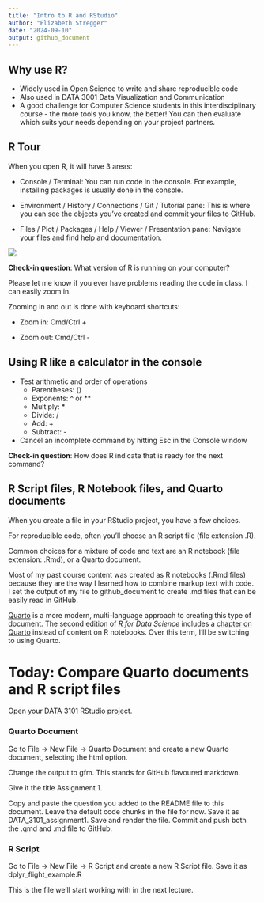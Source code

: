 ```yaml
---
title: "Intro to R and RStudio"
author: "Elizabeth Stregger"
date: "2024-09-10"
output: github_document
---
```


## Why use R?

-   Widely used in Open Science to write and share reproducible code
-   Also used in DATA 3001 Data Visualization and Communication
-   A good challenge for Computer Science students in this interdisciplinary course - the more tools you know, the better! You can then evaluate which suits your needs depending on your project partners.

## R Tour

When you open R, it will have 3 areas:

-   Console / Terminal: You can run code in the console. For example, installing packages is usually done in the console.

-   Environment / History / Connections / Git / Tutorial pane: This is where you can see the objects you've created and commit your files to GitHub.

-   Files / Plot / Packages / Help / Viewer / Presentation pane: Navigate your files and find help and documentation.

![](../images/rstudio_tour.png)

**Check-in question**: What version of R is running on your computer?

Please let me know if you ever have problems reading the code in class. I can easily zoom in.

Zooming in and out is done with keyboard shortcuts:

-   Zoom in: Cmd/Ctrl +

-   Zoom out: Cmd/Ctrl -

## Using R like a calculator in the console

-   Test arithmetic and order of operations
    -   Parentheses: ()
    -   Exponents: \^ or \*\*
    -   Multiply: \*
    -   Divide: /
    -   Add: +
    -   Subtract: -
-   Cancel an incomplete command by hitting Esc in the Console window

**Check-in question**: How does R indicate that is ready for the next command?

## R Script files, R Notebook files, and Quarto documents

When you create a file in your RStudio project, you have a few choices.

For reproducible code, often you'll choose an R script file (file extension .R).

Common choices for a mixture of code and text are an R notebook (file extension: .Rmd), or a Quarto document.

Most of my past course content was created as R notebooks (.Rmd files) because they are the way I learned how to combine markup text with code. I set the output of my file to github_document to create .md files that can be easily read in GitHub.

[Quarto](https://quarto.org/) is a more modern, multi-language approach to creating this type of document. The second edition of *R for Data Science* includes a [chapter on Quarto](https://r4ds.hadley.nz/quarto.html) instead of content on R notebooks. Over this term, I'll be switching to using Quarto.

# Today: Compare Quarto documents and R script files

Open your DATA 3101 RStudio project.

### Quarto Document

Go to File -\> New File -\> Quarto Document and create a new Quarto document, selecting the html option.

Change the output to gfm. This stands for GitHub flavoured markdown.

Give it the title Assignment 1.

Copy and paste the question you added to the README file to this document. Leave the default code chunks in the file for now. Save it as DATA_3101_assignment1. Save and render the file. Commit and push both the .qmd and .md file to GitHub.

### R Script

Go to File -\> New File -\> R Script and create a new R Script file. Save it as dplyr_flight_example.R

This is the file we'll start working with in the next lecture.
